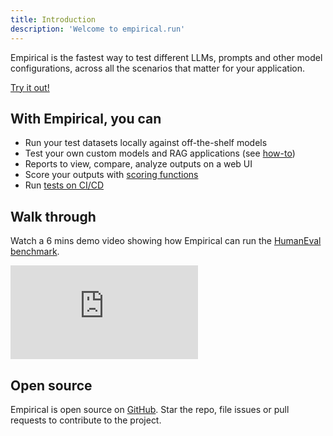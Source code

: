 ```yaml
---
title: Introduction
description: 'Welcome to empirical.run'
---
```


Empirical is the fastest way to test different LLMs, prompts and other model configurations, across all the scenarios
that matter for your application.

[Try it out!](./quickstart)

## With Empirical, you can

- Run your test datasets locally against off-the-shelf models
- Test your own custom models and RAG applications (see [how-to](./models/custom))
- Reports to view, compare, analyze outputs on a web UI
- Score your outputs with [scoring functions](./scoring/basics)
- Run [tests on CI/CD](./running-in-ci)


## Walk through

Watch a 6 mins demo video showing how Empirical can run the [HumanEval benchmark](https://github.com/empirical-run/empirical/tree/main/examples/humaneval).

<div style={{position: "relative", paddingBottom: "56.25%", height: 0}}>
  <iframe src="https://www.loom.com/embed/5992fdf0edc443e282f44936e6c32672?sid=ac55c278-e1d9-4735-8840-214ed29d35f0"
    frameborder="0"
    webkitallowfullscreen
    mozallowfullscreen
    allowfullscreen
    style={{position: 'absolute', top: 0, left: 0, width: '100%', height: '100%'}}>
  </iframe>
</div>

## Open source

Empirical is open source on [GitHub](https://github.com/empirical-run/empirical). Star the repo, file issues or pull requests
to contribute to the project.
